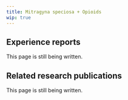 ---
title: Mitragyna speciosa + Opioids
wip: true
---

## Experience reports

This page is still being written.

## Related research publications

This page is still being written.

